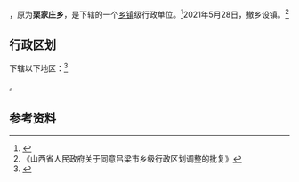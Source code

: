 {{中国乡级行政区|14/11/82/202/000}}

'''{{PAGENAMEBASE}}'''，原为'''栗家庄乡'''，是{{PRC admin/fullname|14/11/82/202/000|3}}下辖的一个[[乡镇|乡镇]]级行政单位。<ref>{{PRC admin/ref sgc|{{PRC admin/parent|14/11/82/202/000}}}}</ref>2021年5月28日，撤乡设镇。<ref>《山西省人民政府关于同意吕梁市乡级行政区划调整的批复》</ref>

== 行政区划 ==

{{PAGENAMEBASE}}下辖以下地区：<ref>{{PRC admin/ref sgc|14/11/82/202/000}}</ref>

{{PRC admin/children|14/11/82/202/000}}。

== 参考资料 ==

{{reflist}}

{{PRC admin/navcat|14/11/82/202/000}}